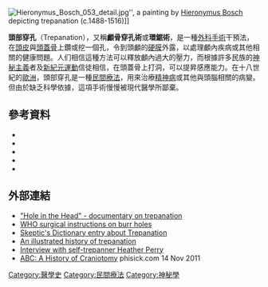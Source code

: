 {{citecheck|time=2013-12-28T17:09:51+00:00}}
[[File:Hieronymus_Bosch_053_detail.jpg|thumb]]'', a painting by [[Hieronymus_Bosch|Hieronymus Bosch]] depicting trepanation (c.1488-1516)]]

'''頭部穿孔'''（Trepanation），又稱'''顱骨穿孔術'''或'''環鋸術'''，是一種[[外科手術|外科手術]]干預法，在[[頭皮|頭皮]]與[[頭蓋骨|頭蓋骨]]上鑽或挖一個孔，令到頭顱的[[硬膜|硬膜]]外露，以處理顱內疾病或其他相關的健康問題。人们相信這種方法可以釋放顱內過大的壓力，而根據許多民族的[[神秘主義|神秘主義]]者及[[新紀元運動|新紀元運動]]信徒相信，在頭蓋骨上打洞，可以提昇感應能力。在十八世紀的[[歐洲|歐洲]]，頭部穿孔是一種[[民間療法|民間療法]]，用來治療[[精神病|精神病]]或其他與頭腦相關的病變。但由於缺乏科學依據，這項手術慢慢被現代醫學所鄙棄。

==參考資料==
{{reflist}}
* {{cite journal
 | author = 松田徳一郎
 | title = リーダース英和辞典(第2版)
 | year = 1999 | publisher = 研究社
 }}
* {{cite journal
 | author = Frank Albert Burton
 | title =  Prehistolic trephining Of The Frontal Sinus  (PDF available)
 | journal = California state journal of medicien
 | year = 1920 |  pages = 321-324
 }}
* {{cite journal
 | author = Wilder Penfield , Herbert Jasper
 | title = Epilepsy and the Functional Anatomy of the Human Brain
 | year = 1954 | publisher = Little Brown
 }}
* {{cite journal
 | author = 大槻真一郎　編著
 | title = 新訂版　ヒポクラテス全集（Corpus Hippocraticum）全３巻
 | year = 1997 | publisher = エンタプライズ株式会社刊
 }}
* {{cite journal
 | author = 共著
 | title = 医学大辞典
 | year = 2003 | publisher = 医学書院
 }}
==外部連結==
* [http://www.holeintheheadmovie.com "Hole in the Head" - documentary on trepanation] {{Wayback|url=http://www.holeintheheadmovie.com/ |date=20170613204101 }}
* [https://web.archive.org/web/20060427150903/http://www.steinergraphics.com/surgical/006_17.6.html WHO surgical instructions on burr holes]
* [http://skepdic.com/trepanation.html Skeptic's Dictionary entry about Trepanation] {{Wayback|url=http://skepdic.com/trepanation.html |date=20210509100908 }}
* [https://web.archive.org/web/20080917004902/http://scienceblogs.com/neurophilosophy/2008/01/an_illustrated_history_of_trep.php An illustrated history of trepanation]
* [https://web.archive.org/web/20080807235902/http://scienceblogs.com/neurophilosophy/2008/08/lunch_with_heather_perry.php Interview with self-trepanner Heather Perry]
* [http://phisick.com/article/an-abc-of-craniotomy/ ABC: A History of Craniotomy] {{Wayback|url=http://phisick.com/article/an-abc-of-craniotomy/ |date=20210224101451 }} phisick.com 14 Nov 2011

{{Pseudoscience}}

{{DEFAULTSORT:T头}}
[[Category:醫學史|Category:醫學史]]
[[Category:民間療法|Category:民間療法]]
[[Category:神秘學|Category:神秘學]]